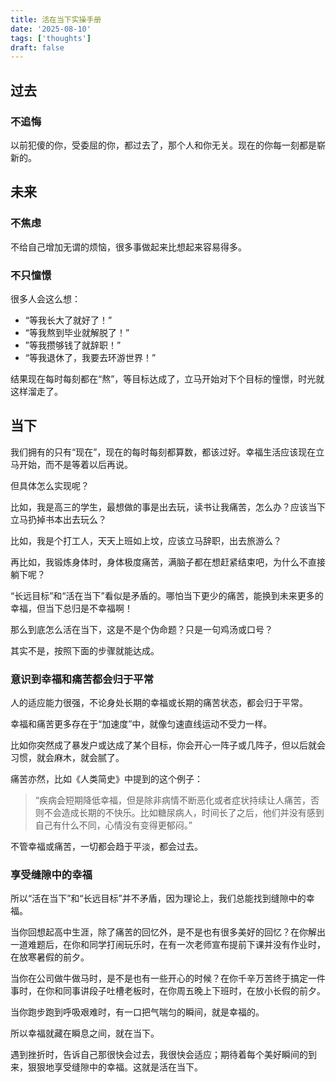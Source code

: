 ```yaml
---
title: 活在当下实操手册
date: '2025-08-10'
tags: ['thoughts']
draft: false
---
```


## 过去

### 不追悔

以前犯傻的你，受委屈的你，都过去了，那个人和你无关。现在的你每一刻都是崭新的。

## 未来

### 不焦虑

不给自己增加无谓的烦恼，很多事做起来比想起来容易得多。

### 不只憧憬

很多人会这么想：

- “等我长大了就好了！”
- “等我熬到毕业就解脱了！”
- ”等我攒够钱了就辞职！”
- “等我退休了，我要去环游世界！”

结果现在每时每刻都在“熬”，等目标达成了，立马开始对下个目标的憧憬，时光就这样溜走了。

## 当下

我们拥有的只有“现在”，现在的每时每刻都算数，都该过好。幸福生活应该现在立马开始，而不是等着以后再说。

但具体怎么实现呢？

比如，我是高三的学生，最想做的事是出去玩，读书让我痛苦，怎么办？应该当下立马扔掉书本出去玩么？

比如，我是个打工人，天天上班如上坟，应该立马辞职，出去旅游么？

再比如，我锻炼身体时，身体极度痛苦，满脑子都在想赶紧结束吧，为什么不直接躺下呢？

“长远目标”和“活在当下”看似是矛盾的。哪怕当下更少的痛苦，能换到未来更多的幸福，但当下总归是不幸福啊！

那么到底怎么活在当下，这是不是个伪命题？只是一句鸡汤或口号？

其实不是，按照下面的步骤就能达成。

### 意识到幸福和痛苦都会归于平常

人的适应能力很强，不论身处长期的幸福或长期的痛苦状态，都会归于平常。

幸福和痛苦更多存在于“加速度”中，就像匀速直线运动不受力一样。

比如你突然成了暴发户或达成了某个目标，你会开心一阵子或几阵子，但以后就会习惯，就会麻木，就会腻了。

痛苦亦然，比如《人类简史》中提到的这个例子：

> “疾病会短期降低幸福，但是除非病情不断恶化或者症状持续让人痛苦，否则不会造成长期的不快乐。比如糖尿病人，时间长了之后，他们并没有感到自己有什么不同，心情没有变得更郁闷。”

不管幸福或痛苦，一切都会趋于平淡，都会过去。

### 享受缝隙中的幸福

所以“活在当下”和“长远目标”并不矛盾，因为理论上，我们总能找到缝隙中的幸福。

当你回想起高中生涯，除了痛苦的回忆外，是不是也有很多美好的回忆？在你解出一道难题后，在你和同学打闹玩乐时，在有一次老师宣布提前下课并没有作业时，在放寒暑假的前夕。

当你在公司做牛做马时，是不是也有一些开心的时候？在你千辛万苦终于搞定一件事时，在你和同事讲段子吐槽老板时，在你周五晚上下班时，在放小长假的前夕。

当你跑步跑到呼吸艰难时，有一口把气喘匀的瞬间，就是幸福的。

所以幸福就藏在瞬息之间，就在当下。

遇到挫折时，告诉自己那很快会过去，我很快会适应；期待着每个美好瞬间的到来，狠狠地享受缝隙中的幸福。这就是活在当下。
